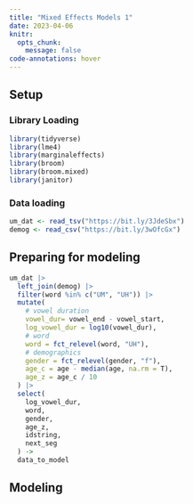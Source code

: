 ```yaml
---
title: "Mixed Effects Models 1"
date: 2023-04-06
knitr: 
  opts_chunk: 
    message: false
code-annotations: hover
---
```


## Setup

### Library Loading

```r
library(tidyverse)
library(lme4)
library(marginaleffects)
library(broom)
library(broom.mixed)
library(janitor)
```

### Data loading

```r
um_dat <- read_tsv("https://bit.ly/3JdeSbx")
demog <- read_csv("https://bit.ly/3wOfcGx")
```

## Preparing for modeling

```r
um_dat |> 
  left_join(demog) |> 
  filter(word %in% c("UM", "UH")) |>
  mutate(
    # vowel duration
    vowel_dur= vowel_end - vowel_start,
    log_vowel_dur = log10(vowel_dur),
    # word
    word = fct_relevel(word, "UH"),
    # demographics
    gender = fct_relevel(gender, "f"),
    age_c = age - median(age, na.rm = T),
    age_z = age_c / 10
  ) |> 
  select(
    log_vowel_dur,
    word,
    gender,
    age_z,
    idstring,
    next_seg
  ) ->
  data_to_model
```

## Modeling
